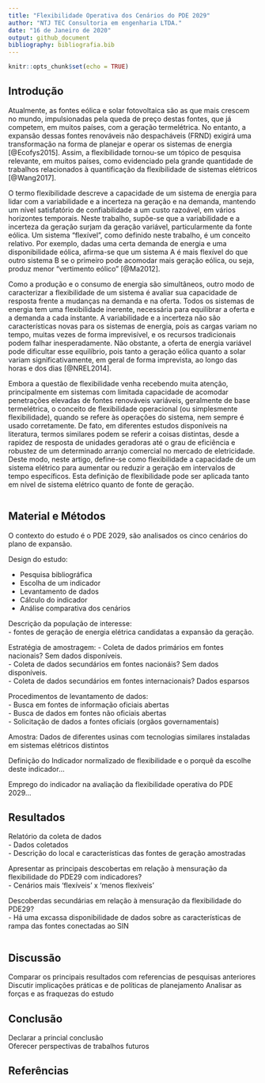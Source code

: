 ```yaml
---
title: "Flexibilidade Operativa dos Cenários do PDE 2029"
author: "NTJ TEC Consultoria em engenharia LTDA."
date: "16 de Janeiro de 2020"
output: github_document
bibliography: bibliografia.bib
---
```


```r
knitr::opts_chunk$set(echo = TRUE)
```



## Introdução

Atualmente, as fontes eólica e solar fotovoltaica são as que mais crescem no mundo, impulsionadas pela queda de preço destas fontes, que já competem, em muitos países, com a geração termelétrica. No entanto, a expansão dessas fontes renováveis não despacháveis (FRND) exigirá uma transformação na forma de planejar e operar os sistemas de energia [@Ecofys2015]. Assim, a flexibilidade tornou-se um tópico de pesquisa relevante, em muitos países, como evidenciado pela grande quantidade de trabalhos relacionados à quantificação da flexibilidade de sistemas elétricos [@Wang2017].   

O termo flexibilidade descreve a capacidade de um sistema de energia para lidar com a variabilidade e a incerteza na geração e na demanda, mantendo um nível satisfatório de confiabilidade a um custo razoável, em vários horizontes temporais. Neste trabalho, supõe-se que a variabilidade e a incerteza da geração surjam da geração variável, particularmente da fonte eólica. Um sistema "flexível", como definido neste trabalho, é um conceito relativo. Por exemplo, dadas uma certa demanda de energia e uma disponibilidade eólica, afirma-se que um sistema A é mais flexível do que outro sistema B se o primeiro pode acomodar mais geração eólica, ou seja, produz menor “vertimento eólico” [@Ma2012].  


Como a produção e o consumo de energia são simultâneos, outro modo de caracterizar a flexibilidade de um sistema é avaliar sua capacidade de resposta frente a mudanças na demanda e na oferta. Todos os sistemas de energia tem uma flexibilidade inerente, necessária para equilibrar a oferta e a demanda a cada instante. A variabilidade e a incerteza não são características novas para os sistemas de energia, pois as cargas variam no tempo, muitas vezes de forma imprevisível, e os recursos tradicionais podem falhar inesperadamente. Não obstante, a oferta de energia variável pode dificultar esse equilíbrio, pois tanto a geração eólica quanto a solar variam significativamente, em geral de forma imprevista, ao longo das horas e dos dias [@NREL2014].  


Embora a questão de flexibilidade venha recebendo muita atenção, principalmente em sistemas com limitada capacidade de acomodar penetrações elevadas de fontes renováveis variáveis, geralmente de base termelétrica, o conceito de flexibilidade operacional (ou simplesmente flexibilidade), quando se refere às operações do sistema, nem sempre é usado corretamente. De fato, em diferentes estudos disponíveis na literatura, termos similares podem se referir a coisas distintas, desde a rapidez de resposta de unidades geradoras até o grau de eficiência e robustez de um determinado arranjo comercial no mercado de eletricidade. Deste modo, neste artigo, define-se como flexibilidade a capacidade de um sistema elétrico para aumentar ou reduzir a geração em intervalos de tempo específicos. Esta definição de flexibilidade pode ser aplicada tanto em nível de sistema elétrico quanto de fonte de geração.

```r

```

## Material e Métodos


O contexto do estudo é o PDE 2029, são analisados os cinco cenários do plano de expansão.   

Design do estudo:  

* Pesquisa bibliográfica  
* Escolha de um indicador  
* Levantamento de dados  
* Cálculo do indicador  
* Análise comparativa dos cenários  


Descrição da população de interesse:  
- fontes de geração de energia elétrica candidatas a expansão da geração.  

Estratégia de amostragem:
-  Coleta de dados primários em fontes nacionais? Sem dados disponíveis.  
-  Coleta de dados secundários em fontes nacionáis? Sem dados disponíveis.  
-  Coleta de dados secundários em fontes internacionais? Dados esparsos  

Procedimentos de levantamento de dados:  
- Busca em fontes de informação oficiais abertas  
- Busca de dados em fontes não oficiais abertas  
- Solicitação de dados a fontes oficiais (orgãos governamentais)  

Amostra: Dados de diferentes usinas com tecnologias similares instaladas em sistemas elétricos distintos  


Definição do Indicador normalizado de flexibilidade e o porquê da escolhe deste indicador...   

Emprego do indicador na avaliação da flexibilidade operativa do PDE 2029...   


  



## Resultados

Relatório da coleta de dados  
- Dados coletados  
- Descrição do local e características das fontes de geração amostradas  

Apresentar as principais descobertas em relação à mensuração da flexibilidade do PDE29 com indicadores?  
- Cenários mais 'flexíveis' x 'menos flexíveis'  

Descoberdas secundárias em relação à mensuração da flexibilidade do PDE29?  
- Há uma excassa disponibilidade de dados sobre as características de rampa das fontes conectadas ao SIN

```r

```

## Discussão

Comparar os principais resultados com referencias de pesquisas anteriores
Discutir implicações práticas e de políticas de planejamento
Analisar as forças e as fraquezas do estudo



## Conclusão

Declarar a princial conclusão  
Oferecer perspectivas de trabalhos futuros

## Referências


